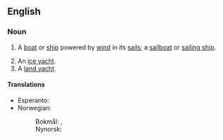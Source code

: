 ==English==
{{wikipedia|dab=sailing vessel}}

===Noun===
{{en-noun}}
# {{lb|en|watercraft}} A [[boat]] or [[ship]] powered by [[wind]] in its [[sail]]s; a [[sailboat]] or [[sailing ship]].
# An [[ice yacht]].
# A [[land yacht]].

====Translations====
{{trans-top|sailing boat or sailing ship}}
* Esperanto: {{t|eo|velŝipo}}
* Norwegian:
*: Bokmål: {{t|nb|seilfartøy|n}}, {{t|nb|seilskute|m|f}}
*: Nynorsk: {{t|nn|seglfartøy|n}}
{{trans-mid}}
{{trans-bottom}}